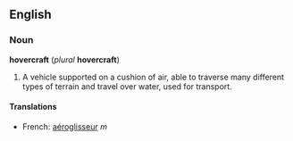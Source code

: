 ==English==
===Noun===
{{wikipedia}}
'''hovercraft''' (''plural'' '''hovercraft''')

#A vehicle supported on a cushion of air, able to traverse many different types of terrain and travel over water, used for transport.

====Translations====
*French: [[aéroglisseur]] ''m''
